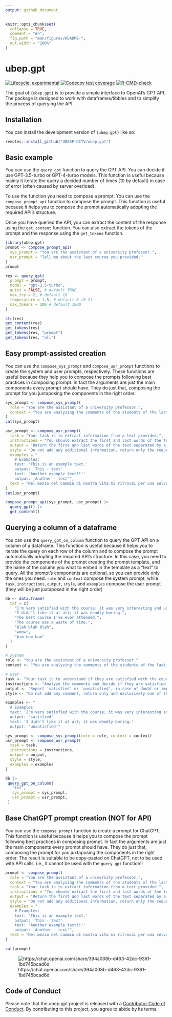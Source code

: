 ```yaml
---
output: github_document
---
```


<!-- README.md is generated from README.Rmd. Please edit that file -->

```r
knitr::opts_chunk$set(
  collapse = TRUE,
  comment = "#>",
  fig.path = "man/figures/README-",
  out.width = "100%"
)
```

# ubep.gpt

<!-- badges: start -->
[![Lifecycle: experimental](https://img.shields.io/badge/lifecycle-experimental-orange.svg)](https://lifecycle.r-lib.org/articles/stages.html#experimental)
[![Codecov test coverage](https://codecov.io/gh/UBESP-DCTV/ubep.gpt/branch/main/graph/badge.svg)](https://app.codecov.io/gh/UBESP-DCTV/ubep.gpt?branch=main)
[![R-CMD-check](https://github.com/UBESP-DCTV/ubep.gpt/actions/workflows/R-CMD-check.yaml/badge.svg)](https://github.com/UBESP-DCTV/ubep.gpt/actions/workflows/R-CMD-check.yaml)
<!-- badges: end -->

The goal of `{ubep.gpt}` is to provide a simple interface to OpenAI's GPT API. The package is designed to work with dataframes/tibbles and to simplify the process of querying the API. 

## Installation

You can install the development version of `{ubep.gpt}` like so:

``` r
remotes::install_github("UBESP-DCTV/ubep.gpt")
```

## Basic example

You can use the `query_gpt` function to query the GPT API. You can decide
if use GPT-3.5-turbo or GPT-4-turbo models. This function is useful because mainly it iterate the query a decided number of times (10 by default) in case of error (often caused by server overload).

To use the function you need to compose a prompt. You can use the `compose_prompt_api` function to compose the prompt. This function is useful because it helps you to compose the prompt automatically adopting the required API's structure.

Once you have queried the API, you can extract the content of the response using the `get_content` function. You can also extract the tokens of the prompt and the response using the `get_tokens` function.

```r
library(ubep.gpt)
prompt <- compose_prompt_api(
  sys_prompt = "You are the assistant of a university professor.",
  usr_prompt = "Tell me about the last course you provided."
)
prompt

res <- query_gpt(
  prompt = prompt,
  model = "gpt-3.5-turbo",
  quiet = FALSE, # default TRUE
  max_try = 2, # default 10
  temperature = 1.5, # default 0 [0-2]
  max_tokens = 100 # default 1000
)

str(res)
get_content(res)
get_tokens(res)
get_tokens(res, "prompt")
get_tokens(res, "all")

```

## Easy prompt-assisted creation

You can use the `compose_sys_prompt` and `compose_usr_prompt` functions to create the system and user prompts, respectively. These functions are useful because they help you to compose the prompts following best practices in composing prompt. In fact the arguments are just the main components every prompt should have. They do just that, composing the prompt for you juxtaposing the components in the right order.

```r
sys_prompt <- compose_sys_prompt(
  role = "You are the assistant of a university professor.",
  context = "You are analyzing the comments of the students of the last course."
)
cat(sys_prompt)

usr_prompt <- compose_usr_prompt(
  task = "Your task is to extract information from a text provided.",
  instructions = "You should extract the first and last words of the text.",
  output = "Return the first and last words of the text separated by a dash, i.e., `first - last`.",
  style = "Do not add any additional information, return only the requested information.",
  examples = "
    # Examples:
    text: 'This is an example text.'
    output: 'This - text'
    text: 'Another example text!!!'
    output: 'Another - text'",
  text = "Nel mezzo del cammin di nostra vita mi ritrovai per una selva oscura"
)
cat(usr_prompt)

compose_prompt_api(sys_prompt, usr_prompt) |> 
  query_gpt() |> 
  get_content()
```

## Querying a column of a dataframe

You can use the `query_gpt_on_column` function to query the GPT API on a column of a dataframe. This function is useful because it helps you to iterate the query on each row of the column and to compose the prompt automatically adopting the required API's structure. In this case, you need to provide the components of the prompt creating the prompt template, and the name of the column you what to embed in the template as a "text" to query. All the prompt's components are optional, so you can provide only the ones you need: `role` and `context` compose the system prompt, while `task`, `instructions`, `output`, `style`, and `examples` compose the user prompt (they will be just juxtaposed in the right order) 

```r
db <- data.frame(
  txt = c(
    "I'm very satisfied with the course; it was very interesting and useful.",
    "I didn't like it at all; it was deadly boring.",
    "The best course I've ever attended.",
    "The course was a waste of time.",
    "blah blah blah",
    "woow",
    "bim bum bam"
  )
)

# system
role <- "You are the assistant of a university professor."
context <- "You are analyzing the comments of the students of the last course."

# user
task <- "Your task is to understand if they are satisfied with the course."
instructions <- "Analyze the comments and decide if they are satisfied or not."
output <- "Report 'satisfied' or 'unsatisfied', in case of doubt or impossibility report 'NA'."
style <- "Do not add any comment, return only and exclusively one of the possible classifications."

examples <- "
  # Examples:
  text: 'I'm very satisfied with the course; it was very interesting and useful.'
  output: 'satisfied'
  text: 'I didn't like it at all; it was deadly boring.'
  output: 'unsatisfied'"

sys_prompt <- compose_sys_prompt(role = role, context = context)
usr_prompt <- compose_usr_prompt(
  task = task,
  instructions = instructions,
  output = output,
  style = style,
  examples = examples
)

db |>
 query_gpt_on_column(
   "txt",
   sys_prompt = sys_prompt,
   usr_prompt = usr_prompt,
 )
```

## Base ChatGPT prompt creation (NOT for API)

You can use the `compose_prompt` function to create a prompt for ChatGPT. This function is useful because it helps you to compose the prompt following best practices in composing prompt. In fact the arguments are just the main components every prompt should have. They do just that, composing the prompt for you juxtaposing the components in the right order. The result is suitable to be copy-pasted on ChatGPT, not to be used with API calls, i.e., it cannot be used with the `query_gpt` function!!

```r
prompt <- compose_prompt(
  role = "You are the assistant of a university professor.",
  context = "You are analyzing the comments of the students of the last course.",
  task = "Your task is to extract information from a text provided.",
  instructions = "You should extract the first and last words of the text.",
  output = "Return the first and last words of the text separated by a dash, i.e., `first - last`.",
  style = "Do not add any additional information, return only the requested information.",
  examples = "
    # Examples:
    text: 'This is an example text.'
    output: 'This - text'
    text: 'Another example text!!!'
    output: 'Another - text'",
  text = "Nel mezzo del cammin di nostra vita mi ritrovai per una selva oscura"
)

cat(prompt)

```

![https://chat.openai.com/share/394a008b-d463-42dc-9361-1bd745bcad6d](dev/img/gpt-example.png)

## Code of Conduct

Please note that the ubep.gpt project is released with a [Contributor Code of Conduct](https://contributor-covenant.org/version/2/1/CODE_OF_CONDUCT.html). By contributing to this project, you agree to abide by its terms.

